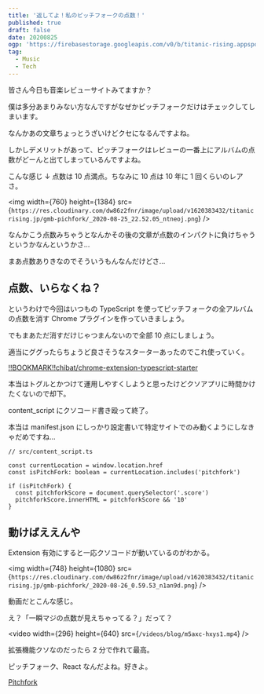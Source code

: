 ```yaml
---
title: '返してよ！私のピッチフォークの点数！'
published: true
draft: false
date: 20200825
ogp: 'https://firebasestorage.googleapis.com/v0/b/titanic-rising.appspot.com/o/4e1863811e5488433270988ae82a928f.jpg?alt=media&token=c87578ee-32df-4662-b0a9-8bb257f001d3'
tag:
  - Music
  - Tech
---
```


皆さん今日も音楽レビューサイトみてますか？

僕は多分あまりみない方なんですがなぜかピッチフォークだけはチェックしてしまいます。

なんかあの文章ちょっとうざいけどクセになるんですよね。

しかしデメリットがあって、ピッチフォークはレビューの一番上にアルバムの点数がどーんと出てしまっているんですよね。

こんな感じ ↓ 点数は 10 点満点。ちなみに 10 点は 10 年に 1 回くらいのレアさ。

<img
  width={760}
  height={1384}
  src={`https://res.cloudinary.com/dw86z2fnr/image/upload/v1620383432/titanicrising.jp/gmb-pichfork/_2020-08-25_22.52.05_ntneoj.png`}
/>

なんかこう点数みちゃうとなんかその後の文章が点数のインパクトに負けちゃうというかなんというかさ…

まあ点数ありきなのでそういうもんなんだけどさ…

## 点数、いらなくね？

というわけで今回はいつもの TypeScript を使ってピッチフォークの全アルバムの点数を消す Chrome プラグインを作っていきましょう。

でもまあただ消すだけじゃつまんないので全部 10 点にしましょう。

適当にググったらちょうど良さそうなスターターあったのでこれ使っていく。

[!!BOOKMARK!!chibat/chrome-extension-typescript-starter](https://github.com/chibat/chrome-extension-typescript-starter)

本当はトグルとかつけて運用しやすくしようと思ったけどクソアプリに時間かけたくないので却下。

content_script にクソコード書き殴って終了。

本当は manifest.json にしっかり設定書いて特定サイトでのみ動くようにしなきゃだめですね…

```tsx
// src/content_script.ts

const currentLocation = window.location.href
const isPitchFork: boolean = currentLocation.includes('pitchfork')

if (isPitchFork) {
  const pitchforkScore = document.querySelector('.score')
  pitchforkScore.innerHTML = pitchforkScore && '10'
}
```

## 動けばええんや

Extension 有効にすると一応クソコードが動いているのがわかる。

<img
  width={748}
  height={1080}
  src={`https://res.cloudinary.com/dw86z2fnr/image/upload/v1620383432/titanicrising.jp/gmb-pichfork/_2020-08-26_0.59.53_n1an9d.png`}
/>

動画だとこんな感じ。

え？「一瞬マジの点数が見えちゃってる？」だって？

<video width={296} height={640} src={`/videos/blog/m5axc-hxys1.mp4`} />

拡張機能クソなのだったら 2 分で作れて最高。

ピッチフォーク、React なんだよね。好きよ。

[Pitchfork](https://pitchfork.com/)
